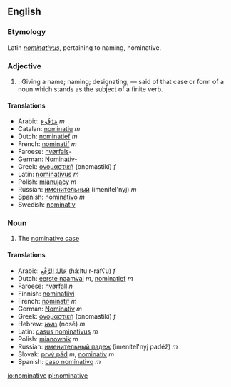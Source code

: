 ==English==
===Etymology===
Latin ''[[nominativus]]'', pertaining to naming, nominative.

===Adjective===
#{{grammar}}: Giving a name; naming; designating; — said of that case or form of a noun which stands as the subject of a finite verb.

====Translations====
*Arabic: [[مرفوع|مَرْفُوع]] {{IPA|(marfúːʕ)}} ''m''
*Catalan: [[nominatiu]] ''m''
*Dutch: [[nominatief]] ''m''
*French: [[nominatif]] ''m''
*Faroese: [[Hvørfall|hvørfals]]-
*German: [[Nominativ]]-
*Greek: [[ονομαστική]] (onomastikí) ''f''
*Latin: [[nominativus]] ''m''
*Polish: [[mianujący]] ''m''
*Russian: [[именительный]] (imenítel'nyj) ''m''
*Spanish: [[nominativo]] ''m''
*Swedish: [[nominativ]]

===Noun===
#The [[nominative case]]

====Translations====
*Arabic: [[حالة الرفع|حَالةُ الرَّفْع]] (ħáːltu r-ráfʕu) ''f''
*Dutch: [[eerste naamval]] ''m'',  [[nominatief]] ''m''
*Faroese: [[Hvørfall|hvørfall]] ''n''
*Finnish: [[nominatiivi]]
*French: [[nominatif]] ''m''
*German: [[Nominativ]] ''m''
*Greek: [[ὀνομαστική]] (onomastikí) ''f''
*Hebrew: [[נושא]] (nosé) ''m''
*Latin: [[casus nominativus]] ''m''
*Polish: [[mianownik]] ''m''
*Russian: [[именительный падеж]] (imenítel'nyj padéž) ''m''
*Slovak: [[prvý pád]] ''m'', [[nominatív]] ''m''
*Spanish: [[caso nominativo]] ''m''

[[io:nominative]]
[[pl:nominative]]